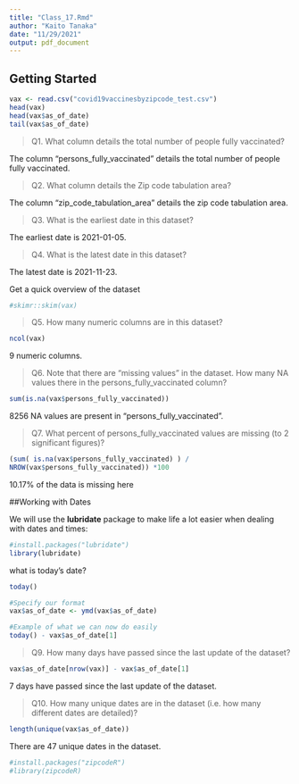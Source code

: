 ```yaml
---
title: "Class_17.Rmd"
author: "Kaito Tanaka"
date: "11/29/2021"
output: pdf_document
---
```


## Getting Started

```r
vax <- read.csv("covid19vaccinesbyzipcode_test.csv")
head(vax)
head(vax$as_of_date)
tail(vax$as_of_date)
```

> Q1. What column details the total number of people fully vaccinated?

The column "persons_fully_vaccinated" details the total number of people fully vaccinated. 

> Q2. What column details the Zip code tabulation area?

The column "zip_code_tabulation_area" details the zip code tabulation area. 

> Q3. What is the earliest date in this dataset?

The earliest date is 2021-01-05. 

> Q4. What is the latest date in this dataset?

The latest date is 2021-11-23.

Get a quick overview of the dataset
```r
#skimr::skim(vax)
```

> Q5. How many numeric columns are in this dataset?

```r
ncol(vax)
```
9 numeric columns. 

> Q6. Note that there are “missing values” in the dataset. How many NA values there in the persons_fully_vaccinated column?

```r
sum(is.na(vax$persons_fully_vaccinated))
```
8256 NA values are present in "persons_fully_vaccinated".

> Q7. What percent of persons_fully_vaccinated values are missing (to 2 significant figures)? 

```r
(sum( is.na(vax$persons_fully_vaccinated) ) /
NROW(vax$persons_fully_vaccinated)) *100
```
10.17% of the data is missing here

##Working with Dates

We will use the **lubridate** package to make life a lot easier when dealing with dates and times: 

```r
#install.packages("lubridate")
library(lubridate)
```

what is today's date?
```r
today()
```

```r
#Specify our format
vax$as_of_date <- ymd(vax$as_of_date)
```

```r
#Example of what we can now do easily
today() - vax$as_of_date[1]
```

> Q9. How many days have passed since the last update of the dataset?

```r
vax$as_of_date[nrow(vax)] - vax$as_of_date[1]
```
7 days have passed since the last update of the dataset.

> Q10. How many unique dates are in the dataset (i.e. how many different dates are detailed)?

```r
length(unique(vax$as_of_date))
```
There are 47 unique dates in the dataset.

```r
#install.packages("zipcodeR")
#library(zipcodeR)
```
